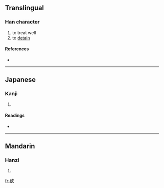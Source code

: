 ==Translingual==

===Han character===
{{Han char|rn=76|rad=欠|as=07|sn=11|four=|canj=心大弓人 (PKNO)}}

# to treat well
# to [[detain]]

====References====
* {{Han ref|kx=0568.020|dkj=16085|dj=0956.150|hdz=32140.090|uh=6B35|ud=27445}}

----

==Japanese==

===Kanji===
{{ja-kanji|grade=|rs=欠07}}

# {{defn|Japanese}}

====Readings====
* {{ja-readings|on=[[かん]] (kan)|kun=}}

----

==Mandarin==

===Hanzi===
{{cmn-hanzi|pin=[[kuǎn]] ([[kuan3]])|wg=k'uan<sup>3</sup>}}

# {{defn|Mandarin}}

[[fr:欵]]